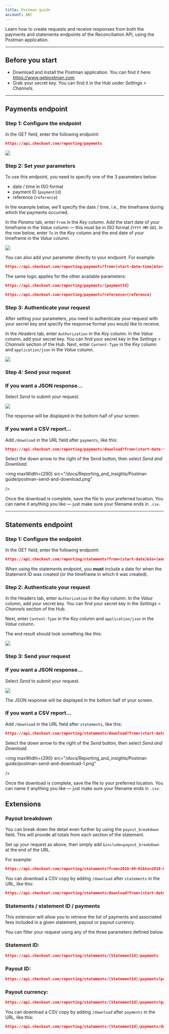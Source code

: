 ```yaml
---
title: Postman guide
account: ABC
---
```


Learn how to create requests and receive responses from both the payments and statements endpoints of the Reconciliation API, using the Postman application.

---

## Before you start

- Download and install the Postman application. You can find it here: <ExternalLink href="https://www.getpostman.com" target="_blank">https://www.getpostman.com</ExternalLink>.
- Grab your secret key. You can find it in the <ExternalLink href="https://hub.checkout.com/login" target="_blank">Hub</ExternalLink> under _Settings > Channels._

---

## Payments endpoint

### Step 1: Configure the endpoint

In the GET field, enter the following endpoint:

```json
https://api.checkout.com/reporting/payments
```

<img maxWidth={600} src="/docs/Reporting_and_insights/Postman guide/postman-guide1.png"  />

### Step 2: Set your parameters

To use this endpoint, you need to specify one of the 3 parameters below:

- date / time in <ExternalLink href="https://www.w3.org/TR/NOTE-datetime) (`from` and `to`" target="_blank">ISO format</ExternalLink>
- payment ID (`paymentId`)
- reference (`reference`)

In the example below, we'll specify the date / time, i.e., the timeframe during which the payments occurred.

In the _Params_ tab, enter `From` in the _Key_ column. Add the start date of your timeframe in the _Value_ column — this must be in ISO format (`YYYY-MM-DD`). In the row below, enter `To` in the _Key_ column and the end date of your timeframe in the _Value_ column.

<img maxWidth={660} src="/docs/Reporting_and_insights/Postman guide/postman-guide2.png"  />

You can also add your parameter directly to your endpoint. For example:

```json
https://api.checkout.com/reporting/payments?from={start-date-time}&to={end-date-time}
```

<TipBox variant="info">

The same logic applies for the other available parameters:

```json
https://api.checkout.com/reporting/payments/{paymentId}
```

```json
https://api.checkout.com/reporting/payments?reference={reference}
```

</TipBox>

### Step 3: Authenticate your request

After setting your parameters, you need to authenticate your request with your secret key and specify the response format you would like to receive.

In the _Headers_ tab, enter `Authorization` in the _Key_ column. In the _Value_ column, add your secret key. You can find your secret key in the _Settings > Channels_ section of the <ExternalLink href="https://hub.checkout.com" target="_blank">Hub</ExternalLink>. Next, enter `Content-Type` in the _Key_ column and `application/json` in the _Value_ column.

<img maxWidth={650} src="/docs/Reporting_and_insights/Postman guide/postman-guide3.png"  />

### Step 4: Send your request

### If you want a JSON response...

Select _Send_ to submit your request.

<img maxWidth={240} src="/docs/Reporting_and_insights/Postman guide/postman-send.png"  />

The response will be displayed in the bottom half of your screen.

### If you want a CSV report...

Add `/download` in the URL field after `payments`, like this:

```json
https://api.checkout.com/reporting/payments/download?from={start-date-time}&to={end-date-time}
```

Select the down arrow to the right of the Send button, then select _Send and Download._

<img
  maxWidth={290}
  src="/docs/Reporting_and_insights/Postman guide/postman-send-and-download.png"
  
/>

Once the download is complete, save the file to your preferred location. You can name it anything you like — just make sure your filename ends in `.csv`.

---

## Statements endpoint

### Step 1: Configure the endpoint

In the GET field, enter the following endpoint:

```json
https://api.checkout.com/reporting/statements?from={start-date}&to={end-date}
```

<TipBox variant="note">

When using the statements endpoint, you **must** include a date for when the Statement ID was created (or the timeframe in which it was created).

</TipBox>

### Step 2: Authenticate your request

In the Headers tab, enter `Authorization` in the _Key_ column. In the _Value_ column, add your secret key. You can find your secret key in the _Settings > Channels_ section of the <ExternalLink href="https://hub.checkout.com/login" target="_blank">Hub</ExternalLink>.

Next, enter `Content-Type` in the _Key_ column and `application/json` in the _Value_ column.

The end result should look something like this:

<img maxWidth={650} src="/docs/Reporting_and_insights/Postman guide/postman-guide5.png"  />

### Step 3: Send your request

### If you want a JSON response...

Select _Send_ to submit your request.

<img maxWidth={240} src="/docs/Reporting_and_insights/Postman guide/postman-send-1.png"  />

The JSON response will be displayed in the bottom half of your screen.

### If you want a CSV report...

Add `/download` in the URL field after `statements`, like this:

```json
https://api.checkout.com/reporting/statements/download?from={start-date-time}&to={end-date-time}
```

Select the down arrow to the right of the _Send_ button, then select _Send and Download_.

<img
  maxWidth={290}
  src="/docs/Reporting_and_insights/Postman guide/postman-send-and-download-1.png"
  
/>

Once the download is complete, save the file to your preferred location. You can name it anything you like — just make sure your filename ends in `.csv`.

## Extensions

### Payout breakdown

You can break down the detail even further by using the `payout_breakdown` field. This will provide all totals from each section of the statement.

Set up your request as above, then simply add `&include=payout_breakdown` at the end of the URL.

For example:

```json
https://api.checkout.com/reporting/statements?from=2018-09-01&to=2018-09-19&include=payout_breakdown
```

<TipBox variant="success">

You can download a CSV copy by adding `/download` after `statements` in the URL, like this:

```json
https://api.checkout.com/reporting/statements/download?from={start-date-time}&to={end-date-time}&include=payout_breakdown
```

</TipBox>

### Statements / statement ID / payments

This extension will allow you to retrieve the list of payments and associated fees included in a given statement, payout or payout currency.

You can filter your request using any of the three parameters defined below.

### Statement ID:

```json
https://api.checkout.com/reporting/statements/{StatementId}/payments
```

### Payout ID:

```json
https://api.checkout.com/reporting/statements/{StatementId}/payments?payout_id={PayoutId}
```

### Payout currency:

```json
https://api.checkout.com/reporting/statements/{StatementId}/payments?payout_currency={PayoutCurrency}
```

<TipBox variant="success">

You can download a CSV copy by adding `/download` after `payments` in the URL, like this:

```json
https://api.checkout.com/reporting/statements/{StatementId}/payments/download
```

</TipBox>
